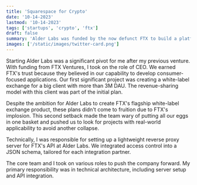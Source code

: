 ```yaml
---
title: 'Squarespace for Crypto'
date: '10-14-2023'
lastmod: '10-14-2023'
tags: ['startups', 'crypto', 'ftx']
draft: false
summary: 'Alder Labs was funded by the now defunct FTX to build a platform for single-click deployment of whitelabel equity & crypto exchanges.'
images: ['/static/images/twitter-card.png']
---
```


Starting Alder Labs was a significant pivot for me after my previous venture. With funding from FTX Ventures, I took on the role of CEO. We earned FTX's trust because they believed in our capability to develop consumer-focused applications. Our first significant project was creating a white-label exchange for a big client with more than 3M DAU. The revenue-sharing model with this client was part of the initial plan.

Despite the ambition for Alder Labs to create FTX's flagship white-label exchange product, these plans didn't come to fruition due to FTX's implosion. This second setback made the team wary of putting all our eggs in one basket and pushed us to look for projects with real-world applicability to avoid another collapse.

Technically, I was responsible for setting up a lightweight reverse proxy server for FTX's API at Alder Labs. We integrated access control into a JSON schema, tailored for each integration partner.

The core team and I took on various roles to push the company forward. My primary responsibility was in technical architecture, including server setup and API integration.
